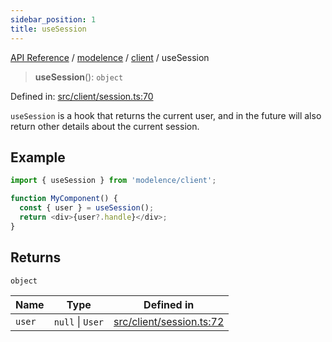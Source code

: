 ```yaml
---
sidebar_position: 1
title: useSession
---
```


[API Reference](/api-reference/modelence/client/functions/../../../index) / [modelence](/api-reference/modelence/client/functions/../../index) / [client](/api-reference/modelence/client/functions/../index) / useSession

> **useSession**(): `object`

Defined in: [src/client/session.ts:70](https://github.com/modelence/modelence/blob/62259b6697571b616c549c71583a3c319522198d/packages/modelence/src/client/session.ts#L70)

`useSession` is a hook that returns the current user, and in the future will also return other details about the current session.

## Example

```ts
import { useSession } from 'modelence/client';

function MyComponent() {
  const { user } = useSession();
  return <div>{user?.handle}</div>;
}
```

## Returns

`object`

| Name | Type | Defined in |
| ------ | ------ | ------ |
| `user` | `null` \| `User` | [src/client/session.ts:72](https://github.com/modelence/modelence/blob/62259b6697571b616c549c71583a3c319522198d/packages/modelence/src/client/session.ts#L72) |
